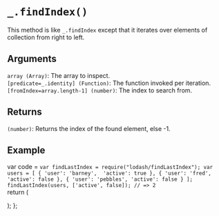 # `_.findIndex()`

This method is like `_.findIndex` except that it iterates over elements of collection from right to left.

## Arguments
`array (Array)`: The array to inspect.  
`[predicate=_.identity] (Function)`: The function invoked per iteration.  
`[fromIndex=array.length-1] (number)`: The index to search from.

## Returns
`(number)`: Returns the index of the found element, else -1.

## Example


var code =  `var findLastIndex = require("lodash/findLastIndex");
var users = [
  { 'user': 'barney',  'active': true },
  { 'user': 'fred',    'active': false },
  { 'user': 'pebbles', 'active': false }
];
findLastIndex(users, ['active', false]);
// => 2
`   
  return (
    <div>
      <Embed source={code} />
    </div>
  );
};

<Demo/>


